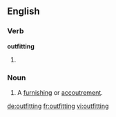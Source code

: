 ==English==

===Verb===
'''outfitting'''

# {{present participle of|outfit}}

===Noun===
{{en-noun}}

# {{context|chiefly|in the plural}} A [[furnishing]] or [[accoutrement]].

[[de:outfitting]]
[[fr:outfitting]]
[[vi:outfitting]]